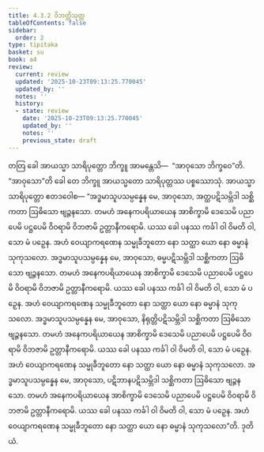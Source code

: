 ```yaml
---
title: 4.3.2 ဝိဘတ္တိသုတ္တ
tableOfContents: false
sidebar:
  order: 2
type: tipitaka
basket: su
book: a4
review:
  current: review
  updated: '2025-10-23T09:13:25.770045'
  updated_by: ''
  notes: ''
  history:
  - state: review
    date: '2025-10-23T09:13:25.770045'
    updated_by: ''
    notes: ''
    previous_state: draft
---
```



<ReviewStatus review={frontmatter.review} showDetails={true} />

<HypothesisAnnotation frontmatter={frontmatter} />

<DynamicBreadcrumb />

<Division number="172" book="a4" e="ch" v="15" p="479">

<Paragraph number="1022" book="a4">
တတြ ခေါ အာယသ္မာ သာရိပုတ္တော ဘိက္ခူ အာမန္တေသိ—  “အာဝုသော ဘိက္ခဝေ”တိ. “အာဝုသော”တိ ခေါ တေ ဘိက္ခူ အာယသ္မတော သာရိပုတ္တဿ ပစ္စဿောသုံ. အာယသ္မာ သာရိပုတ္တော ဧတဒဝေါစ—
</Paragraph>

<Paragraph number="1023" book="a4">
“အဒ္ဓမာသူပသမ္ပန္နေန မေ, အာဝုသော, အတ္ထပဋိသမ္ဘိဒါ သစ္ဆိကတာ ဩဓိသော ဗျဉ္ဇနသော. တမဟံ အနေကပရိယာယေန အာစိက္ခာမိ ဒေသေမိ ပညာပေမိ ပဋ္ဌပေမိ ဝိဝရာမိ ဝိဘဇာမိ ဥတ္တာနီကရောမိ. ယဿ ခေါ ပနဿ ကင်္ခါ ဝါ ဝိမတိ ဝါ, သော မံ ပဉှေန. အဟံ ဝေယျာကရဏေန သမ္မုခီဘူတော နော သတ္ထာ ယော နော ဓမ္မာနံ သုကုသလော.
</Paragraph>

<Paragraph number="1024" book="a4">
အဒ္ဓမာသူပသမ္ပန္နေန မေ, အာဝုသော, ဓမ္မပဋိသမ္ဘိဒါ သစ္ဆိကတာ ဩဓိသော ဗျဉ္ဇနသော. တမဟံ အနေကပရိယာယေန အာစိက္ခာမိ ဒေသေမိ ပညာပေမိ ပဋ္ဌပေမိ ဝိဝရာမိ ဝိဘဇာမိ ဥတ္တာနီကရောမိ. ယဿ ခေါ ပနဿ ကင်္ခါ ဝါ ဝိမတိ ဝါ, သော မံ ပဉှေန. အဟံ ဝေယျာကရဏေန သမ္မုခီဘူတော နော သတ္ထာ ယော နော ဓမ္မာနံ သုကုသလော.
</Paragraph>

<Paragraph number="1025" book="a4">
အဒ္ဓမာသူပသမ္ပန္နေန မေ, အာဝုသော, နိရုတ္တိပဋိသမ္ဘိဒါ သစ္ဆိကတာ ဩဓိသော ဗျဉ္ဇနသော. တမဟံ အနေကပရိယာယေန အာစိက္ခာမိ ဒေသေမိ ပညာပေမိ ပဋ္ဌပေမိ ဝိဝရာမိ ဝိဘဇာမိ ဥတ္တာနီကရောမိ. ယဿ ခေါ ပနဿ ကင်္ခါ ဝါ ဝိမတိ ဝါ, သော မံ ပဉှေန. အဟံ ဝေယျာကရဏေန သမ္မုခီဘူတော နော သတ္ထာ ယော နော ဓမ္မာနံ သုကုသလော.
</Paragraph>

<Paragraph number="1026" book="a4">
အဒ္ဓမာသူပသမ္ပန္နေန မေ, အာဝုသော, ပဋိဘာနပဋိသမ္ဘိဒါ သစ္ဆိကတာ ဩဓိသော ဗျဉ္ဇနသော. တမဟံ အနေကပရိယာယေန အာစိက္ခာမိ ဒေသေမိ ပညာပေမိ ပဋ္ဌပေမိ ဝိဝရာမိ ဝိဘဇာမိ ဥတ္တာနီကရောမိ. ယဿ ခေါ ပနဿ ကင်္ခါ ဝါ ဝိမတိ ဝါ, သော မံ ပဉှေန. အဟံ ဝေယျာကရဏေန သမ္မုခီဘူတော နော သတ္ထာ ယော နော ဓမ္မာနံ သုကုသလော”တိ.

</Paragraph>
</Division>

<Paragraph number="1027" type="center" book="a4">
ဒုတိယံ.
</Paragraph>